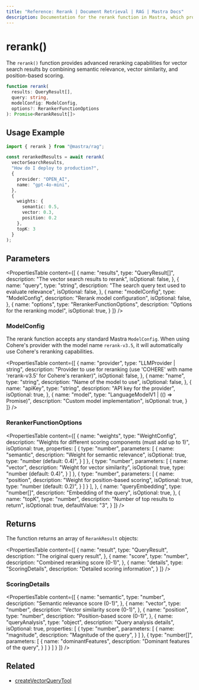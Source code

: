 ```yaml
---
title: "Reference: Rerank | Document Retrieval | RAG | Mastra Docs"
description: Documentation for the rerank function in Mastra, which provides advanced reranking capabilities for vector search results.
---
```


# rerank()

The `rerank()` function provides advanced reranking capabilities for vector search results by combining semantic relevance, vector similarity, and position-based scoring. 

```typescript
function rerank(
  results: QueryResult[],
  query: string,
  modelConfig: ModelConfig,
  options?: RerankerFunctionOptions
): Promise<RerankResult[]>
```

## Usage Example

```typescript
import { rerank } from "@mastra/rag";

const rerankedResults = await rerank(
  vectorSearchResults,
  "How do I deploy to production?",
  {
    provider: "OPEN_AI",
    name: "gpt-4o-mini",
  },
  {
    weights: {
      semantic: 0.5,
      vector: 0.3,
      position: 0.2
    },
    topK: 3
  }
);
```

## Parameters

<PropertiesTable
  content={[
    {
      name: "results",
      type: "QueryResult[]",
      description: "The vector search results to rerank",
      isOptional: false,
    },
    {
      name: "query",
      type: "string",
      description: "The search query text used to evaluate relevance",
      isOptional: false,
    },
    {
      name: "modelConfig",
      type: "ModelConfig",
      description: "Rerank model configuration",
      isOptional: false,
    },
    {
      name: "options",
      type: "RerankerFunctionOptions",
      description: "Options for the reranking model",
      isOptional: true,
    }
  ]}
/>

### ModelConfig

The rerank function accepts any standard Mastra `ModelConfig`. When using Cohere's provider with the model name `rerank-v3.5`, it will automatically use Cohere's reranking capabilities.

<PropertiesTable
  content={[
    {
      name: "provider",
      type: "LLMProvider | string",
      description: "Provider to use for reranking (use 'COHERE' with name 'rerank-v3.5' for Cohere's reranker)",
      isOptional: false,
    },
    {
      name: "name",
      type: "string",
      description: "Name of the model to use",
      isOptional: false,
    },
    {
      name: "apiKey",
      type: "string",
      description: "API key for the provider",
      isOptional: true,
    },
    {
      name: "model",
      type: "LanguageModelV1 | (() => Promise<LanguageModelV1>)",
      description: "Custom model implementation",
      isOptional: true,
    }
  ]}
/>

### RerankerFunctionOptions

<PropertiesTable
  content={[
    {
      name: "weights",
      type: "WeightConfig",
      description: "Weights for different scoring components (must add up to 1)",
      isOptional: true,
      properties: [
        {
          type: "number",
          parameters: [
            {
              name: "semantic",
              description: "Weight for semantic relevance",
              isOptional: true,
              type: "number (default: 0.4)",
            }
          ]
        },
        {
          type: "number",
          parameters: [
            {
              name: "vector",
              description: "Weight for vector similarity",
              isOptional: true,
              type: "number (default: 0.4)",
            }
          ]
        },
        {
          type: "number",
          parameters: [
            {
              name: "position",
              description: "Weight for position-based scoring",
              isOptional: true,
              type: "number (default: 0.2)",
            }
          ]
        }
      ],
    },
    {
      name: "queryEmbedding",
      type: "number[]",
      description: "Embedding of the query",
      isOptional: true,
    },
    {
      name: "topK",
      type: "number",
      description: "Number of top results to return",
      isOptional: true,
      defaultValue: "3",
    }
  ]}
/>

## Returns

The function returns an array of `RerankResult` objects:

<PropertiesTable
  content={[
    {
      name: "result",
      type: "QueryResult",
      description: "The original query result",
    },
    {
      name: "score",
      type: "number",
      description: "Combined reranking score (0-1)",
    },
    {
      name: "details",
      type: "ScoringDetails",
      description: "Detailed scoring information",
    }
  ]}
/>

### ScoringDetails

<PropertiesTable
  content={[
    {
      name: "semantic",
      type: "number",
      description: "Semantic relevance score (0-1)",
    },
    {
      name: "vector",
      type: "number",
      description: "Vector similarity score (0-1)",
    },
    {
      name: "position",
      type: "number",
      description: "Position-based score (0-1)",
    },
    {
      name: "queryAnalysis",
      type: "object",
      description: "Query analysis details",
      isOptional: true,
      properties: [
        {
          type: "number",
          parameters: [
            {
              name: "magnitude",
              description: "Magnitude of the query",
            }
          ]
        },
        {
          type: "number[]",
          parameters: [
            {
              name: "dominantFeatures",
              description: "Dominant features of the query",
            }
          ]
        }
      ]
    }
  ]}
/>

## Related

- [createVectorQueryTool](../tools/vector-query-tool)
